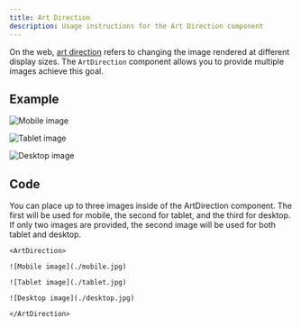 ```yaml
---
title: Art Direction
description: Usage instructions for the Art Direction component
---
```


<PageDescription>

On the web,
[art direction](https://developer.mozilla.org/en-US/docs/Learn/HTML/Multimedia_and_embedding/Responsive_images#Art_direction)
refers to changing the image rendered at different display sizes. The
`ArtDirection` component allows you to provide multiple images achieve this
goal.

</PageDescription>

## Example

<ArtDirection>

![Mobile image](./mobile.jpg)

![Tablet image](./tablet.jpg)

![Desktop image](./desktop.jpg)

</ArtDirection>

## Code

You can place up to three images inside of the ArtDirection component. The first
will be used for mobile, the second for tablet, and the third for desktop. If
only two images are provided, the second image will be used for both tablet and
desktop.

```mdx path=components/ArtDirection.js src=https://github.com/carbon-design-system/gatsby-theme-carbon/tree/main/packages/gatsby-theme-carbon/src/components/ArtDirection
<ArtDirection>

![Mobile image](./mobile.jpg)

![Tablet image](./tablet.jpg)

![Desktop image](./desktop.jpg)

</ArtDirection>
```
